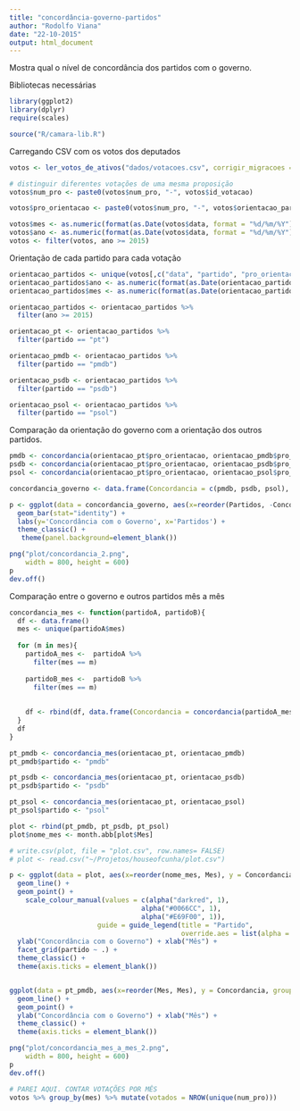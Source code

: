 ```yaml
---
title: "concordância-governo-partidos"
author: "Rodolfo Viana"
date: "22-10-2015"
output: html_document
---
```



Mostra qual o nível de concordância dos partidos com o governo. 

Bibliotecas necessárias 

```r
library(ggplot2)
library(dplyr)
require(scales)

source("R/camara-lib.R")
```

Carregando CSV com os votos dos deputados

```r
votos <- ler_votos_de_ativos("dados/votacoes.csv", corrigir_migracoes = TRUE)

# distinguir diferentes votações de uma mesma proposição
votos$num_pro <- paste0(votos$num_pro, "-", votos$id_votacao)

votos$pro_orientacao <- paste0(votos$num_pro, "-", votos$orientacao_partido)

votos$mes <- as.numeric(format(as.Date(votos$data, format = "%d/%m/%Y"),'%m'))
votos$ano <- as.numeric(format(as.Date(votos$data, format = "%d/%m/%Y"),'%Y'))
votos <- filter(votos, ano >= 2015)
```

Orientação de cada partido para cada votação

```r
orientacao_partidos <- unique(votos[,c("data", "partido", "pro_orientacao")])
orientacao_partidos$ano <- as.numeric(format(as.Date(orientacao_partidos$data, format = "%d/%m/%Y"),'%Y'))
orientacao_partidos$mes <- as.numeric(format(as.Date(orientacao_partidos$data, format = "%d/%m/%Y"),'%m'))

orientacao_partidos <- orientacao_partidos %>%
  filter(ano >= 2015)

orientacao_pt <- orientacao_partidos %>%
  filter(partido == "pt")

orientacao_pmdb <- orientacao_partidos %>%
  filter(partido == "pmdb")

orientacao_psdb <- orientacao_partidos %>%
  filter(partido == "psdb")

orientacao_psol <- orientacao_partidos %>%
  filter(partido == "psol")
```

Comparação da orientação do governo com a orientação dos outros partidos. 

```r
pmdb <- concordancia(orientacao_pt$pro_orientacao, orientacao_pmdb$pro_orientacao)
psdb <- concordancia(orientacao_pt$pro_orientacao, orientacao_psdb$pro_orientacao)
psol <- concordancia(orientacao_pt$pro_orientacao, orientacao_psol$pro_orientacao)

concordancia_governo <- data.frame(Concordancia = c(pmdb, psdb, psol), Partidos = c("pmdb", "psdb", "psol"))

p <- ggplot(data = concordancia_governo, aes(x=reorder(Partidos, -Concordancia), y = Concordancia)) + 
  geom_bar(stat="identity") + 
  labs(y='Concordância com o Governo', x='Partidos') +
  theme_classic() +
   theme(panel.background=element_blank())

png("plot/concordancia_2.png", 
    width = 800, height = 600)
p
dev.off()
```

Comparação entre o governo e outros partidos mês a mês 

```r
concordancia_mes <- function(partidoA, partidoB){
  df <- data.frame()
  mes <- unique(partidoA$mes)
  
  for (m in mes){
    partidoA_mes <-  partidoA %>%
      filter(mes == m)
    
    partidoB_mes <-  partidoB %>%
      filter(mes == m)
    
    
    df <- rbind(df, data.frame(Concordancia = concordancia(partidoA_mes$pro_orientacao, partidoB_mes$pro_orientacao), Mes = m))
  }
  df
}

pt_pmdb <- concordancia_mes(orientacao_pt, orientacao_pmdb)
pt_pmdb$partido <- "pmdb"

pt_psdb <- concordancia_mes(orientacao_pt, orientacao_psdb)
pt_psdb$partido <- "psdb"

pt_psol <- concordancia_mes(orientacao_pt, orientacao_psol)
pt_psol$partido <- "psol"  

plot <- rbind(pt_pmdb, pt_psdb, pt_psol)
plot$nome_mes <- month.abb[plot$Mes]

# write.csv(plot, file = "plot.csv", row.names= FALSE)
# plot <- read.csv("~/Projetos/houseofcunha/plot.csv")

p <- ggplot(data = plot, aes(x=reorder(nome_mes, Mes), y = Concordancia, group=partido,  colour=partido)) + 
  geom_line() +
  geom_point() + 
    scale_colour_manual(values = c(alpha("darkred", 1), 
                                 alpha("#0066CC", 1),
                                 alpha("#E69F00", 1)), 
                      guide = guide_legend(title = "Partido", 
                                           override.aes = list(alpha = 1, size = 4))) +
  ylab("Concordância com o Governo") + xlab("Mês") +  
  facet_grid(partido ~ .) +
  theme_classic() + 
  theme(axis.ticks = element_blank())


ggplot(data = pt_pmdb, aes(x=reorder(Mes, Mes), y = Concordancia, group=partido)) + 
  geom_line() +
  geom_point() + 
  ylab("Concordância com o Governo") + xlab("Mês") +  
  theme_classic() + 
  theme(axis.ticks = element_blank())

png("plot/concordancia_mes_a_mes_2.png", 
    width = 800, height = 600)
p
dev.off()

# PAREI AQUI. CONTAR VOTAÇÕES POR MÊS
votos %>% group_by(mes) %>% mutate(votados = NROW(unique(num_pro)))
  
```

